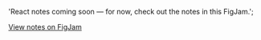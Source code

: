   'React notes coming soon — for now, check out the notes in this FigJam.';

[View notes on FigJam](https://www.figma.com/board/IzOAPthJoVbKskJIGJ8h2m/React---Vite-Full-Course?node-id=0-1&t=z1AxrFeROqb58ZKU-1)
